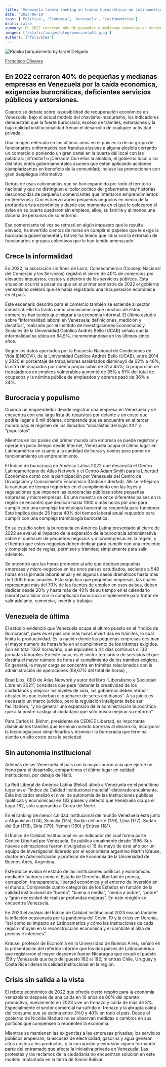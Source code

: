 ```yaml
---
title: 'Venezuela lidera ranking en trabas burocráticas en Latinoamérica'
date: '2023-06-19'
tags: ['Política', 'Economía', 'Venezuela', 'Latinoamérica']
draft: false
summary: En 2022 cerraron 40% de pequeñas y medianas empresas en Venezuela por la caída económica, exigencias burocráticas, deficientes servicios públicos y extorsiones.
images: ['/static/images/blog/venezuela04.jpeg']
authors: ['folivares']
---
```


![Kiosko barquisimeto by Israel Delgado](/static/images/blog/venezuela04.jpeg)

[Francisco Olivares](https://twitter.com/folivares10)

## En 2022 cerraron 40% de pequeñas y medianas empresas en Venezuela por la caída económica, exigencias burocráticas, deficientes servicios públicos y extorsiones.

Cuando se debate sobre la posibilidad de recuperación económica en Venezuela, bajo el actual modelo del chavismo-madurismo, los indicadores demuestran que la fuerte burocracia, exceso de trámites, extorsiones y la baja calidad institucionalidad frenan el desarrollo de cualquier actividad privada.

Una imagen reiterada en los últimos años en el país es la de un grupo de funcionarios uniformados con franelas alusivas a alguna alcaldía cerrando un comercio o poniendo un gran cartel en la puerta del local con las palabras: ¡Infractor! o ¡Cerrado! Con ellos la alcaldía, el gobierno local o los distintos entes gubernamentales asumen que están aplicando acciones ejemplarizantes en beneficio de la comunidad; incluso las promocionan con gran despliegue informativo.

Detrás de esas calcomanías que se han expandido por todo el territorio nacional y que no distinguen el color político del gobernante hay historias desconocidas de pequeños comerciantes que intentaron emprendimientos en Venezuela. Con esfuerzo abren pequeños negocios en medio de la profunda crisis económica y desde ese momento en el que le colocaron el aviso en su puerta quedaron sin empleos, ellos, su familia y al menos una docena de personas de su entorno.

Ese comerciante tal vez se retrasó en algún impuesto que le resulta elevado, ha invertido cientos de horas en cumplir el papeleo que le exige la burocracia gubernamental y tal vez ha tenido que lidiar con la extorsión de funcionarios o grupos colectivos que lo han tenido amenazado.

## Crece la informalidad

En 2022, la asociación sin fines de lucro, Consecomercio (Consejo Nacional del Comercio y los Servicios) registró el cierre de 40% de comercios por elevados impuestos, costos y deterioro de los servicios públicos. Esta situación ocurrió a pesar de que en el primer semestre de 2022 el gobierno venezolano celebró que se había registrado una recuperación económica en el país.

Este escenario descrito para el comercio también se extiende al sector industrial. Ello ha traído como consecuencia que muchos de estos comercios han tenido que migrar a la economía informal. El último estudio sobre “Informalidad laboral en Venezuela: definiciones, medición y desafíos”, realizado por el Instituto de Investigaciones Económicas y Sociales de la Universidad Católica Andrés Bello (UCAB) señala que la informalidad se ubica en 84,5%, incrementándose en los últimos cinco años.

Según los datos aportados por la Encuesta Nacional de Condiciones de Vida (ENCOVI), de la Universidad Católica Andrés Bello (UCAB), entre 2014 y 2020 el porcentaje de trabajadores asalariados disminuyó de 62% a 46%; la cifra de ocupados por cuenta propia subió de 31 a 45%; la proporción de trabajadores en empleos vulnerables aumentó de 35% a 51% del total de ocupados y la nómina pública de empleados y obreros pasó de 36% a 24%.

## Burocracia y populismo

Cuando un emprendedor decide registrar una empresa en Venezuela y se encuentra con una larga lista de requisitos por delante y un costo que podría llegar a 6 mil dólares, comprende que se encuentra en el tercer mundo bajo el régimen de los llamados “socialistas del siglo XXI” o “populistas”.

Mientras en los países del primer mundo una empresa se puede registrar y operar en poco tiempo desde Internet, Venezuela ocupa el último lugar en Latinoamérica en cuanto a la cantidad de horas y costos para poner en funcionamiento un emprendimiento.

El Índice de burocracia en América Latina 2022 que desarrolla el Centro Latinoamericano de Atlas Network y el Centro Adam Smith para la Libertad Económica contó con la participación por Venezuela del Centro de Divulgación y Conocimiento Económico (Cedice-Libertad). Allí se reflejaron la cantidad de tiempo requerido en el cumplimiento con las leyes y regulaciones que imponen las burocracias públicas sobre pequeñas empresas y microempresas. En una muestra de once diferentes países en la región se encontró que dedican hasta 1000 o más horas por año para cumplir con una compleja tramitología burocrática requerida para funcionar. Esto implica desde 25 hasta 40% del tiempo laboral anual requerido para cumplir con una compleja tramitología burocrática.

En su estudio sobre la burocracia en América Latina presentado al cierre de 2022 se evaluó el impacto de la expansión de la burocracia administrativa sobre el quehacer de pequeños negocios y microempresas en la región, y el tiempo que estos negocios deben dedicar para cumplir con una creciente y compleja red de reglas, permisos y trámites; simplemente para salir adelante.

Se encontró que las horas promedio al año que dedican pequeñas empresas y micro-negocios en los once países estudiados, asciende a 548 horas en la jornada laboral anual y en algunos casos dramáticos hasta más de 1.000 horas anuales. Esto significa que pequeñas empresas, las cuales representan más del 70% de las fuentes de empleo en esos países, deben dedicar desde 20% y hasta más de 40% de su tiempo en el calendario laboral para lidiar con la complicada burocracia simplemente para tratar de salir adelante, comerciar, invertir y trabajar.

## Venezuela de última

El estudio evidenció que Venezuela ocupa el último puesto en el “Índice de Burocracia”, pues es el país con más horas invertidas en trámites, lo cual limita la productividad. Es la nación donde las pequeñas empresas destinan el mayor número de horas/año en el cumplimiento de los trámites exigidos. Son en total 1062 horas/año, que equivalen a 44 días continuos o 133 jornadas laborales. En este caso, es el sector terciario o de servicios el que destina el mayor número de horas al cumplimiento de los trámites exigidos. En general, la mayor carga se concentra en trámites relacionados con la administración de operaciones (69,67% del total de horas) ,

Brad Lips, CEO de Atlas Network y autor del libro “Liberalismo y Sociedad Libre en 2021”, considera que para “detonar la creatividad de los ciudadanos y mejorar los niveles de vida, los gobiernos deben reducir obstáculos que estorban el quehacer de seres cotidianos”. A su juicio es necesario un marco jurídico, pero la regulación inteligente debe ser facilitadora, “y no generar una expansión de la administración burocrática que a la postre castiga al ciudadano que sólo busca mejorar su entorno”.

Para Carlos H. Blohm, presidente de CEDICE Libertad, es importante disminuir los trámites que terminan siendo barreras al desarrollo, incorporar la tecnología para simplificarlos y disminuir la burocracia que termina siendo un alto costo para la sociedad.

## Sin autonomía institucional

Además de ser Venezuela el país con la mayor burocracia que ejerce un freno para el desarrollo, compartimos el último lugar en calidad institucional, por debajo de Haití.

La Red Liberal de América Latina (Relial) ubicó a Venezuela en el penúltimo lugar en el “Índice de Calidad Institucional mundial” elaborado anualmente. Este indicador analizó el nivel de autonomía de las instituciones públicas (políticas y económicas) en 183 países y detectó que Venezuela ocupa el lugar 182, solo superando a Corea del Norte.

En el ranking de menor calidad institucional del mundo Venezuela está junto a Afganistán (174), Somalia (175), Sudán del norte (176), Libia (177), Sudán del Sur (178), Siria (179), Yemen (180) y Eritrea (181).

El Índice de Calidad Institucional es un indicador del cual forma parte Cedice Libertad por Venezuela. Se publica anualmente desde 1996. Sus nuevas estimaciones fueron divulgadas el 16 de mayo de este año por un equipo de investigación liderado por el economista argentino Martín Krause, doctor en Administración y profesor de Economía de la Universidad de Buenos Aires, Argentina.

Este índice evalúa el estado de las instituciones políticas y económicas mediante factores como el Estado de Derecho, libertad de prensa, corrupción, transparencia, libertad económica y el entorno de inversión en el mundo. Comprende cuatro categorías de los Estados en función de la calidad institucional de “buena”, “buena a media”, “media a pobre”, “pobre” y “gran necesidad de realizar profundas mejoras”. En este renglón se encuentra Venezuela.

En 2023 el análisis del Índice de Calidad Institucional 2023 evaluó también la inflación ocasionada por la pandemia del Covid-19 y la crisis en Ucrania, “así como su impacto en Latinoamérica y cómo las instituciones de cada región influyen en la reconstrucción económica y el combate al alza de precios e intereses”.

Krause, profesor de Economía en la Universidad de Buenos Aires, señaló en la presentación del referido informe que los dos países de Latinoamérica que registraron el mayor descenso fueron Nicaragua que ocupó el puesto 159 y Venezuela que bajó del puesto 162 al 182; mientras Chile, Uruguay y Costa Rica lideran la calidad institucional en la región.

## Crisis sin salida a la vista

El rebote económico de 2022 que ofrecía cierto respiro para la economía venezolana después de una caída en 10 años de 80% del aparato productivo, nuevamente en 2023 vive un frenazo y caída de más de 8%. Especialmente el sector comercial ha sufrido el frenazo y la abrupta caída del consumo que se estima entre 3%0 y 40% en todo el país. Desde el gobierno de Nicolás Maduro no se observan medidas o cambios en sus políticas que compensen o reorienten la economía.

Mientras se mantienen las exigencias a las empresas privadas; los servicios públicos empeoran; la escasez de electricidad, gasolina y agua generan altos costos a los productos, y la corrupción y extorsión siguen formando parte del entramado que afecta la iniciativa privada en Venezuela. Las protestas y los reclamos de la ciudadanía no encuentran solución en este modelo implantado en la tierra de Simón Bolívar.

